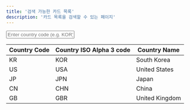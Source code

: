```yaml
---
title: '검색 가능한 카드 목록'
description: '카드 목록을 검색할 수 있는 페이지'
---
```


<input type="text" id="countryFilter" placeholder="Enter country code (e.g. KOR)" />

| Country Code | Country ISO Alpha 3 code | Country Name |
|--------------|--------------------------|--------------|
| KR           | KOR                      | South Korea  |
| US           | USA                      | United States|
| JP           | JPN                      | Japan        |
| CN           | CHN                      | China        |
| GB           | GBR                      | United Kingdom |


